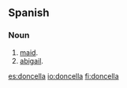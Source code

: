 ==Spanish==

===Noun===
{{es-noun-f}}

# [[maid]].
# [[abigail]].

[[es:doncella]]
[[io:doncella]]
[[fi:doncella]]